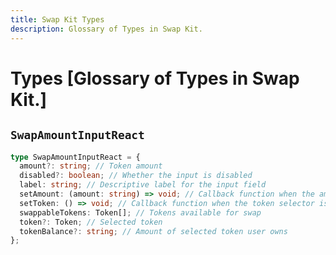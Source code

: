 ```yaml
---
title: Swap Kit Types
description: Glossary of Types in Swap Kit.
---
```


# Types [Glossary of Types in Swap Kit.]

## `SwapAmountInputReact`

```ts
type SwapAmountInputReact = {
  amount?: string; // Token amount
  disabled?: boolean; // Whether the input is disabled
  label: string; // Descriptive label for the input field
  setAmount: (amount: string) => void; // Callback function when the amount changes
  setToken: () => void; // Callback function when the token selector is clicked
  swappableTokens: Token[]; // Tokens available for swap
  token?: Token; // Selected token
  tokenBalance?: string; // Amount of selected token user owns
};
```
